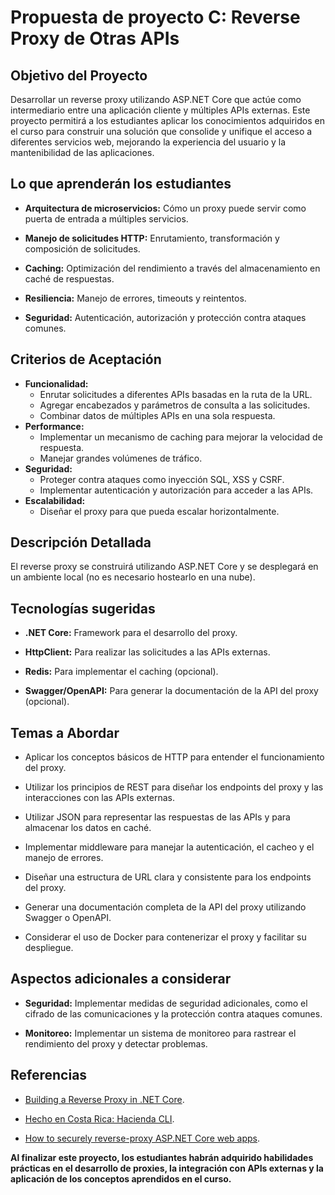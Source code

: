 # Propuesta de proyecto C: Reverse Proxy de Otras APIs

## Objetivo del Proyecto

Desarrollar un reverse proxy utilizando ASP.NET Core que actúe como intermediario entre una aplicación cliente y múltiples APIs externas. Este proyecto permitirá a los estudiantes aplicar los conocimientos adquiridos en el curso para construir una solución que consolide y unifique el acceso a diferentes servicios web, mejorando la experiencia del usuario y la mantenibilidad de las aplicaciones.

## Lo que aprenderán los estudiantes

* **Arquitectura de microservicios:** Cómo un proxy puede servir como puerta de entrada a múltiples servicios.

* **Manejo de solicitudes HTTP:** Enrutamiento, transformación y composición de solicitudes.

* **Caching:** Optimización del rendimiento a través del almacenamiento en caché de respuestas.

* **Resiliencia:** Manejo de errores, timeouts y reintentos.

* **Seguridad:** Autenticación, autorización y protección contra ataques comunes.

## Criterios de Aceptación

* **Funcionalidad:**
    * Enrutar solicitudes a diferentes APIs basadas en la ruta de la URL.
    * Agregar encabezados y parámetros de consulta a las solicitudes.
    * Combinar datos de múltiples APIs en una sola respuesta.

* **Performance:**
    * Implementar un mecanismo de caching para mejorar la velocidad de respuesta.
    * Manejar grandes volúmenes de tráfico.

* **Seguridad:**
    * Proteger contra ataques como inyección SQL, XSS y CSRF.
    * Implementar autenticación y autorización para acceder a las APIs.

* **Escalabilidad:**
    * Diseñar el proxy para que pueda escalar horizontalmente.

## Descripción Detallada

El reverse proxy se construirá utilizando ASP.NET Core y se desplegará en un ambiente local (no es necesario hostearlo en una nube).


## Tecnologías sugeridas

* **.NET Core:** Framework para el desarrollo del proxy.

* **HttpClient:** Para realizar las solicitudes a las APIs externas.

* **Redis:** Para implementar el caching (opcional).

* **Swagger/OpenAPI:** Para generar la documentación de la API del proxy (opcional).

## Temas a Abordar

* Aplicar los conceptos básicos de HTTP para entender el funcionamiento del proxy.

* Utilizar los principios de REST para diseñar los endpoints del proxy y las interacciones con las APIs externas.

* Utilizar JSON para representar las respuestas de las APIs y para almacenar los datos en caché.

* Implementar middleware para manejar la autenticación, el cacheo y el manejo de errores.

* Diseñar una estructura de URL clara y consistente para los endpoints del proxy.

* Generar una documentación completa de la API del proxy utilizando Swagger o OpenAPI.

* Considerar el uso de Docker para contenerizar el proxy y facilitar su despliegue.

## Aspectos adicionales a considerar

* **Seguridad:** Implementar medidas de seguridad adicionales, como el cifrado de las comunicaciones y la protección contra ataques comunes.

* **Monitoreo:** Implementar un sistema de monitoreo para rastrear el rendimiento del proxy y detectar problemas.

## Referencias

* [Building a Reverse Proxy in .NET Core](https://auth0.com/blog/building-a-reverse-proxy-in-dot-net-core/).

* [Hecho en Costa Rica: Hacienda CLI](https://medium.com/@kevinah95/hecho-en-costa-rica-hacienda-cli-d922490d6aca).

* [How to securely reverse-proxy ASP.NET Core web apps](https://dev.to/asimmon/how-to-securely-reverse-proxy-aspnet-core-web-apps-3h4c).

**Al finalizar este proyecto, los estudiantes habrán adquirido habilidades prácticas en el desarrollo de proxies, la integración con APIs externas y la aplicación de los conceptos aprendidos en el curso.**